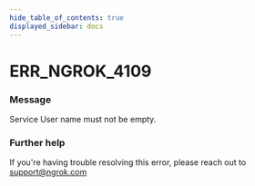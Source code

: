 ```yaml
---
hide_table_of_contents: true
displayed_sidebar: docs
---
```



# ERR_NGROK_4109

### Message

Service User name must not be empty.

<ErrorDetails error="err_ngrok_4109" />

### Further help

If you're having trouble resolving this error, please reach out to [support@ngrok.com](mailto:support@ngrok.com?subject=Help%20with%20ERR_NGROK_4109)
